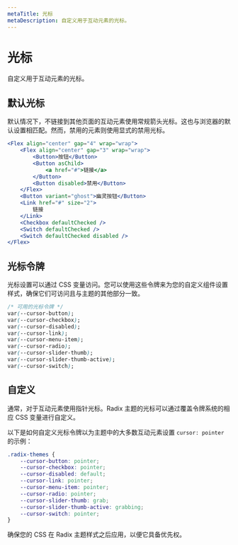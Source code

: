 ```yaml
---
metaTitle: 光标
metaDescription: 自定义用于互动元素的光标。
---
```


# 光标

<Description>自定义用于互动元素的光标。</Description>

## 默认光标

默认情况下，不链接到其他页面的互动元素使用常规箭头光标。这也与浏览器的默认设置相匹配。然而，禁用的元素则使用显式的禁用光标。

```jsx live="true"
<Flex align="center" gap="4" wrap="wrap">
	<Flex align="center" gap="3" wrap="wrap">
		<Button>按钮</Button>
		<Button asChild>
			<a href="#">链接</a>
		</Button>
		<Button disabled>禁用</Button>
	</Flex>
	<Button variant="ghost">幽灵按钮</Button>
	<Link href="#" size="2">
		链接
	</Link>
	<Checkbox defaultChecked />
	<Switch defaultChecked />
	<Switch defaultChecked disabled />
</Flex>
```

## 光标令牌

光标设置可以通过 CSS 变量访问。您可以使用这些令牌来为您的自定义组件设置样式，确保它们可访问且与主题的其他部分一致。

```css
/* 可用的光标令牌 */
var(--cursor-button);
var(--cursor-checkbox);
var(--cursor-disabled);
var(--cursor-link);
var(--cursor-menu-item);
var(--cursor-radio);
var(--cursor-slider-thumb);
var(--cursor-slider-thumb-active);
var(--cursor-switch);
```

## 自定义

通常，对于互动元素使用指针光标。Radix 主题的光标可以通过覆盖令牌系统的相应 CSS 变量进行自定义。

以下是如何自定义光标令牌以为主题中的大多数互动元素设置 `cursor: pointer` 的示例：

```css
.radix-themes {
	--cursor-button: pointer;
	--cursor-checkbox: pointer;
	--cursor-disabled: default;
	--cursor-link: pointer;
	--cursor-menu-item: pointer;
	--cursor-radio: pointer;
	--cursor-slider-thumb: grab;
	--cursor-slider-thumb-active: grabbing;
	--cursor-switch: pointer;
}
```

确保您的 CSS 在 Radix 主题样式之后应用，以便它具备优先权。